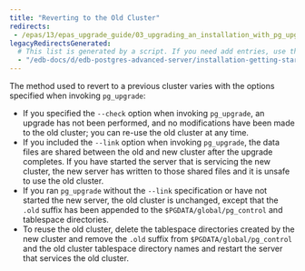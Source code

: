 ```yaml
---
title: "Reverting to the Old Cluster"
redirects:
 - /epas/13/epas_upgrade_guide/03_upgrading_an_installation_with_pg_upgrade/06_reverting_to_the_old_cluster/
legacyRedirectsGenerated:
  # This list is generated by a script. If you need add entries, use the `legacyRedirects` key.
  - "/edb-docs/d/edb-postgres-advanced-server/installation-getting-started/upgrade-guide/13/reverting_to_the_old_cluster.html"
---
```


<div id="reverting_to_the_old_cluster" class="registered_link"></div>

The method used to revert to a previous cluster varies with the options specified when invoking `pg_upgrade`:

-   If you specified the `--check` option when invoking `pg_upgrade`, an upgrade has not been performed, and no modifications have been made to the old cluster; you can re-use the old cluster at any time.
-   If you included the `--link` option when invoking `pg_upgrade`, the data files are shared between the old and new cluster after the upgrade completes. If you have started the server that is servicing the new cluster, the new server has written to those shared files and it is unsafe to use the old cluster.
-   If you ran `pg_upgrade` without the `--link` specification or have not started the new server, the old cluster is unchanged, except that the `.old` suffix has been appended to the `$PGDATA/global/pg_control` and tablespace directories.
-   To reuse the old cluster, delete the tablespace directories created by the new cluster and remove the `.old` suffix from `$PGDATA/global/pg_control` and the old cluster tablespace directory names and restart the server that services the old cluster.
